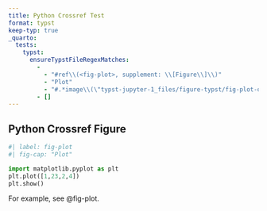 ```yaml
---
title: Python Crossref Test
format: typst
keep-typ: true
_quarto:
  tests:
    typst:
      ensureTypstFileRegexMatches:
        -
          - "#ref\\(<fig-plot>, supplement: \\[Figure\\]\\)"
          - "Plot"
          - "#.*image\\(\"typst-jupyter-1_files/figure-typst/fig-plot-output-1.svg\"\\)"
        - []
---
```


## Python Crossref Figure

```python
#| label: fig-plot
#| fig-cap: "Plot"

import matplotlib.pyplot as plt
plt.plot([1,23,2,4])
plt.show()
```

For example, see @fig-plot.